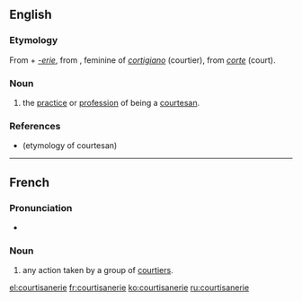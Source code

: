 ==English==

===Etymology===
From {{etyl|frm|en}} {{term|courtisane||lang=frm}} + ''[[-erie]]'',
from {{etyl|it|en}} {{term|cortigiana||lang=it}}, feminine of ''[[cortigiano]]'' (courtier), from ''[[corte]]'' (court).

===Noun===
{{en-noun}}

# the [[practice]] or [[profession]] of being a [[courtesan]].

===References===
* {{R:Webster 1913|courtesan}} (etymology of courtesan)

----

==French==

===Pronunciation===
* {{IPA|lang=fr|/kuʁ.ti.zan.ʁi/}}

===Noun===
{{head|fr|noun|g=f}}

# any action taken by a group of [[courtier]]s.

[[el:courtisanerie]]
[[fr:courtisanerie]]
[[ko:courtisanerie]]
[[ru:courtisanerie]]